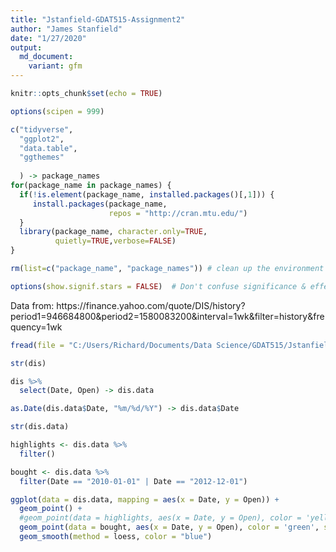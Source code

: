 ```yaml
---
title: "Jstanfield-GDAT515-Assignment2"
author: "James Stanfield"
date: "1/27/2020"
output: 
  md_document:
    variant: gfm
---
```


```r
knitr::opts_chunk$set(echo = TRUE)

options(scipen = 999)

c("tidyverse",
  "ggplot2",
  "data.table",
  "ggthemes"
  
  ) -> package_names  
for(package_name in package_names) {
  if(!is.element(package_name, installed.packages()[,1])) {
     install.packages(package_name,
                      repos = "http://cran.mtu.edu/")
  }
  library(package_name, character.only=TRUE,
          quietly=TRUE,verbose=FALSE)
}

rm(list=c("package_name", "package_names")) # clean up the environment

options(show.signif.stars = FALSE)  # Don't confuse significance & effect size!

```

Data from:
https://finance.yahoo.com/quote/DIS/history?period1=946684800&period2=1580083200&interval=1wk&filter=history&frequency=1wk

```r
fread(file = "C:/Users/Richard/Documents/Data Science/GDAT515/Jstanfield-Assignment2/DIS.csv") -> dis

str(dis)
```

```r
dis %>%
  select(Date, Open) -> dis.data

as.Date(dis.data$Date, "%m/%d/%Y") -> dis.data$Date

str(dis.data)
```

```r
highlights <- dis.data %>%
  filter()

bought <- dis.data %>%
  filter(Date == "2010-01-01" | Date == "2012-12-01")

ggplot(data = dis.data, mapping = aes(x = Date, y = Open)) +
  geom_point() +
  #geom_point(data = highlights, aes(x = Date, y = Open), color = 'yellow', size = 5) +
  geom_point(data = bought, aes(x = Date, y = Open), color = 'green', size = 5) +
  geom_smooth(method = loess, color = "blue")
```




















